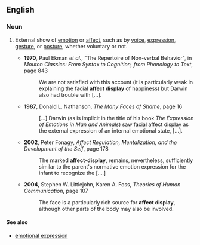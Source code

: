 ==English==

===Noun===
{{wikipedia}}
{{en-noun|head=[[affect]] [[display]]}}

# {{context|psychology|lang=en}} External show of [[emotion]] or [[affect]], such as by [[voice]], [[expression]], [[gesture]], or [[posture]], whether voluntary or not.
#* '''1970''', Paul Ekman ''et al.'', "The Repertoire of Non-verbal Behavior", in ''Mouton Classics: From Syntax to Cognition, from Phonology to Text'', page 843
#*: We are not satisfied with this account (it is particularly weak in explaining the facial '''affect display''' of happiness) but Darwin also had trouble with […].
#* '''1987''', Donald L. Nathanson, ''The Many Faces of Shame'', page 16
#*: […] Darwin (as is implicit in the title of his book ''The Expression of Emotions in Man and Animals'') saw facial affect display as the external expression of an internal emotional state, […].
#* '''2002''', Peter Fonagy, ''Affect Regulation, Mentalization, and the Development of the Self'', page 178
#*: The marked '''affect-display''', remains, nevertheless, sufficiently similar to the parent's normative emotion expression for the infant to recognize the [….]
#* '''2004''', Stephen W. Littlejohn, Karen A. Foss, ''Theories of Human Communication'', page 107
#*: The face is a particularly rich source for '''affect display''', although other parts of the body may also be involved.

====See also====
* [[emotional expression]]